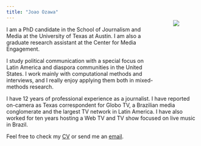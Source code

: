 ```yaml
---
title: "Joao Ozawa"
---
```


<div style= "out.width:'40%'; float:right; position: relative; top: -80px; padding: 50px">
![](images/Joao Ozawa.jpg)
</div>

I am a PhD candidate in the School of Journalism and Media at the University of Texas at Austin. I am also a graduate research assistant at the Center for Media Engagement.

I study political communication with a special focus on Latin America and diaspora communities in the United States. I work mainly with computational methods and interviews, and I really enjoy applying them both in mixed-methods research.

I have 12 years of professional experience as a journalist. I have reported on-camera as Texas correspondent for Globo TV, a Brazilian media conglomerate and the largest TV network in Latin America. I have also worked for ten years hosting a Web TV and TV show focused on live music in Brazil.
 
Feel free to check my [CV](Joao Ozawa CV - July 2023.pdf) or send me an [email](mailto:j.ozawa@utexas.edu).
